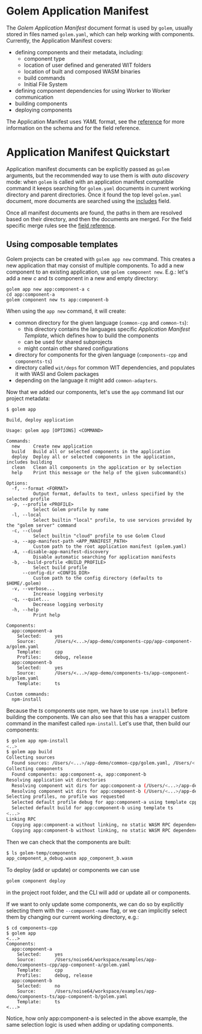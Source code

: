 
# Golem Application Manifest

The _Golem Application Manifest_ document format is used by `golem`, usually stored in files named `golem.yaml`, which can help working with components. Currently, the Application Manifest covers:

- defining components and their metadata, including:
  - component type
  - location of user defined and generated WIT folders
  - location of built and composed WASM binaries
  - build commands
  - Initial File System
- defining component dependencies for using Worker to Worker communication
- building components
- deploying components

The Application Manifest uses _YAML_ format, see the [reference](/app-manifest) for more information on the schema and for the field reference.

# Application Manifest Quickstart

Application manifest documents can be explicitly passed as `golem` arguments, but the recommended way to use them is with _auto discovery_ mode: when `golem` is called with an application manifest compatible command it keeps searching for `golem.yaml` documents in current working directory and parent directories. Once it found the top level `golem.yaml` document, more documents are searched using the [includes](/app-manifest#fields_includes) field.

Once all manifest documents are found, the paths in them are resolved based on their directory, and then the documents are merged. For the field specific merge rules see the [field reference](/app-manifest#field-reference).

## Using composable templates

Golem projects can be created with `golem app new` command. This creates a new application that may consist of multiple components. To add a new component to an existing application, use `golem component new`. E.g.: let's add a new _c_ and _ts_ component in a new and empty directory:

```shell
golem app new app:component-a c
cd app:component-a
golem component new ts app:component-b
```

When using the `app new` command, it will create:

- common directory for the given language (`common-cpp` and `common-ts`):
  - this directory contains the languages specific _Application Manifest Template_, which defines how to
    build the components
  - can be used for shared subprojects
  - might contain other shared configurations
- directory for components for the given language (`components-cpp` and `components-ts`)
- directory called `wit/deps` for common WIT dependencies, and populates it with WASI and Golem packages
- depending on the language it might add `common-adapters`.

Now that we added our components, let's use the `app` command list our project metadata:

```shell
$ golem app

Build, deploy application

Usage: golem app [OPTIONS] <COMMAND>

Commands:
  new     Create new application
  build   Build all or selected components in the application
  deploy  Deploy all or selected components in the application, includes building
  clean   Clean all components in the application or by selection
  help    Print this message or the help of the given subcommand(s)

Options:
  -f, --format <FORMAT>
          Output format, defaults to text, unless specified by the selected profile
  -p, --profile <PROFILE>
          Select Golem profile by name
  -l, --local
          Select builtin "local" profile, to use services provided by the "golem server" command
  -c, --cloud
          Select builtin "cloud" profile to use Golem Cloud
  -a, --app-manifest-path <APP_MANIFEST_PATH>
          Custom path to the root application manifest (golem.yaml)
  -A, --disable-app-manifest-discovery
          Disable automatic searching for application manifests
  -b, --build-profile <BUILD_PROFILE>
          Select build profile
      --config-dir <CONFIG_DIR>
          Custom path to the config directory (defaults to $HOME/.golem)
  -v, --verbose...
          Increase logging verbosity
  -q, --quiet...
          Decrease logging verbosity
  -h, --help
          Print help

Components:
  app:component-a
    Selected:     yes
    Source:       /Users/<...>/app-demo/components-cpp/app-component-a/golem.yaml
    Template:     cpp
    Profiles:     debug, release
  app:component-b
    Selected:     yes
    Source:       /Users/<...>/app-demo/components-ts/app-component-b/golem.yaml
    Template:     ts

Custom commands:
  npm-install
```

Because the _ts_ components use npm, we have to use `npm install` before building the components. We can also see that this has a wrapper custom command in the manifest called `npm-install`. Let's use that, then build our components:

```sh
$ golem app npm-install
<..>
$ golem app build
Collecting sources
  Found sources: /Users/<...>/app-demo/common-cpp/golem.yaml, /Users/<...>/app-demo/common-ts/golem.yaml, /Users/<...>/app-demo/components-cpp/app-component-a/golem.yaml, /Users/<...>/app-demo/components-ts/app-component-b/golem.yaml, /Users/<...>/app-demo/golem.yaml
Collecting components
  Found components: app:component-a, app:component-b
Resolving application wit directories
  Resolving component wit dirs for app:component-a (/Users/<...>/app-demo/components-cpp/app-component-a/wit, /Users/<...>/app-demo/components-cpp/app-component-a/wit-generated)
  Resolving component wit dirs for app:component-b (/Users/<...>/app-demo/components-ts/app-component-b/wit, /Users/<...>/app-demo/components-ts/app-component-b/wit-generated)
Selecting profiles, no profile was requested
  Selected default profile debug for app:component-a using template cpp
  Selected default build for app:component-b using template ts
<...>
Linking RPC
  Copying app:component-a without linking, no static WASM RPC dependencies were found
  Copying app:component-b without linking, no static WASM RPC dependencies were found
```

Then we can check that the components are built:

```sh
$ ls golem-temp/components
app_component_a_debug.wasm app_component_b.wasm
```

To deploy (add or update) or components we can use

```sh copy
golem component deploy
```

in the project root folder, and the CLI will add or update all or components.

If we want to only update some components, we can do so by explicitly selecting them with the `--component-name` flag, or we can implicitly select them by changing our current working directory, e.g.:

```shell
$ cd components-cpp
$ golem app
<...>
Components:
  app:component-a
    Selected:     yes
    Source:       /Users/noise64/workspace/examples/app-demo/components-cpp/app-component-a/golem.yaml
    Template:     cpp
    Profiles:     debug, release
  app:component-b
    Selected:     no
    Source:       /Users/noise64/workspace/examples/app-demo/components-ts/app-component-b/golem.yaml
    Template:     ts
<...>
```

Notice, how only app:component-a is selected in the above example, the same selection logic is used when
adding or updating components.
